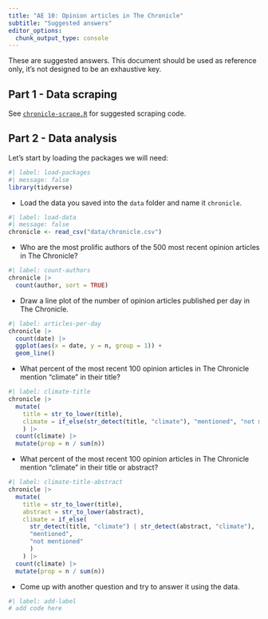 ```yaml
---
title: "AE 10: Opinion articles in The Chronicle"
subtitle: "Suggested answers"
editor_options: 
  chunk_output_type: console
---
```


::: callout-important
These are suggested answers.
This document should be used as reference only, it's not designed to be an exhaustive key.
:::

## Part 1 - Data scraping

See [`chronicle-scrape.R`](https://github.com/sta199-f24/sta199-f24.github.io/blob/main/ae/_chronicle-scrape-A.R) for suggested scraping code.

## Part 2 - Data analysis

Let's start by loading the packages we will need:

```r
#| label: load-packages
#| message: false
library(tidyverse)
```

-   Load the data you saved into the `data` folder and name it `chronicle`.

```r
#| label: load-data
#| message: false
chronicle <- read_csv("data/chronicle.csv")
```

-   Who are the most prolific authors of the 500 most recent opinion articles in The Chronicle?

```r
#| label: count-authors
chronicle |>
  count(author, sort = TRUE)
```

-   Draw a line plot of the number of opinion articles published per day in The Chronicle.

```r
#| label: articles-per-day
chronicle |>
  count(date) |>
  ggplot(aes(x = date, y = n, group = 1)) +
  geom_line()
```

-   What percent of the most recent 100 opinion articles in The Chronicle mention "climate" in their title?

```r
#| label: climate-title
chronicle |>
  mutate(
    title = str_to_lower(title),
    climate = if_else(str_detect(title, "climate"), "mentioned", "not mentioned")
    ) |>
  count(climate) |>
  mutate(prop = n / sum(n))
```

-   What percent of the most recent 100 opinion articles in The Chronicle mention "climate" in their title or abstract?

```r
#| label: climate-title-abstract
chronicle |>
  mutate(
    title = str_to_lower(title),
    abstract = str_to_lower(abstract),
    climate = if_else(
      str_detect(title, "climate") | str_detect(abstract, "climate"), 
      "mentioned", 
      "not mentioned"
      )
    ) |>
  count(climate) |>
  mutate(prop = n / sum(n))
```

-   Come up with another question and try to answer it using the data.

```r
#| label: add-label
# add code here
```
